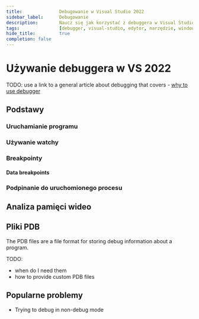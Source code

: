 ```yaml
---
title:				Debugowanie w Visual Studio 2022
sidebar_label:		Debugowanie
description:		Naucz się jak korzystać z debuggera w Visual Studio 2022
tags:				[debugger, visual-studio, edytor, narzędzie, windows]
hide_title:			true
completion: false
---
```



# Używanie debuggera w VS 2022

TODO: use a link to a general article about debugging that covers -
[why to use debugger](/learn/editing-code/using-debugger/)

## Podstawy

<ImproveSection />

### Uruchamianie programu

<ImproveSection />

### Używanie watchy

<ImproveSection />

### Breakpointy

<ImproveSection />

#### Data breakpoints

<ImproveSection />

### Podpinanie do uruchomionego procesu

<ImproveSection />

## Analiza pamięci wideo

<ImproveSection />

## Pliki PDB

The PDB files are a file format for storing debug information about a program.

TODO:
- when do I need them
- how to provide custom PDB files

## Popularne problemy

- Trying to debug in non-debug mode
